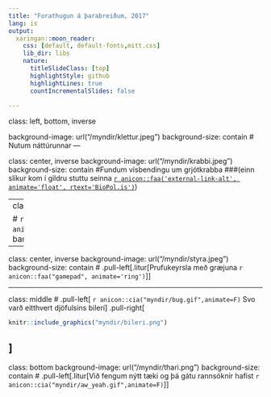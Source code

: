 ```yaml
---
title: "Forathugun á þarabreiðum, 2017"
lang: is
output:
  xaringan::moon_reader:
    css: [default, default-fonts,mitt.css]
    lib_dir: libs
    nature:
      titleSlideClass: [top]
      highlightStyle: github
      highlightLines: true
      countIncrementalSlides: false
      
---
```

class: left, bottom, inverse

background-image: url("/myndir/klettur.jpeg")
background-size: contain
# Nutum náttúrunnar 
---

class: center, inverse
background-image: url("/myndir/krabbi.jpeg")
background-size: contain
#Fundum vísbendingu um grjótkrabba 
###(einn slíkur kom í gildru stuttu seinna [`r anicon::faa('external-link-alt', animate='float', rtext='BioPol.is')`](https://biopol.is/frettir/grj%C3%B3tkrabbi_%C3%A1_skagastr%C3%B6nd))

---
class: center 

# `r anicon::cia("myndir/carlton.gif",animate=F)`.litur[Tækið barst um haustið]
```r
knitr::include_graphics("myndir/taekid.jpeg")
```
---


class: center, inverse
background-image: url("/myndir/styra.jpeg")
background-size: contain
# .pull-left[.litur[Prufukeyrsla með græjuna `r anicon::faa("gamepad", animate='ring')`]]

---

class: middle 
# .pull-left[ `r anicon::cia("myndir/bug.gif",animate=F)` Svo varð eitthvert djöfulsins bilerí]
.pull-right[
```r
knitr::include_graphics("myndir/bileri.png")
```
]
---

class: bottom
background-image: url("/myndir/thari.png")
background-size: contain
# .pull-left[.litur[Við fengum nýtt tæki og þá gátu rannsóknir hafist `r anicon::cia("myndir/aw_yeah.gif",animate=F)`]]

